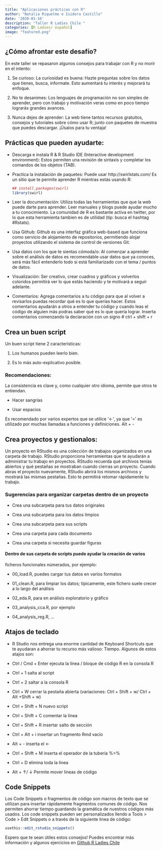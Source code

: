 ```yaml
---
title: "Aplicaciones prácticas con R"
author: "Natalia Riquelme e Isidora Castillo"
date: '2020-01-16'
description: "Taller R Ladies Chile "
categories: [R Ladies/ español]
image: "featured.png"
---
```


## ¿Cómo afrontar este desafío?

En este taller se repasaron algunos consejos para trabajar con R y no morir en el intento:

1.  Se curioso: La curiosidad es buena: Hazte preguntas sobre los datos que tienes, busca,
    informate. Esto aumentará tu interés y mejorará tu enfoque.

2.  No te desanimes: Los lenguajes de programación no son simples de aprender, pero con trabajo y motivación veras como en poco tiempo lograrás grandes avances.

3.  Nunca dejes de aprender: La web tiene tantos recursos gratuitos, consejos y tutoriales sobre cómo usar R; junto con paquetes de muestra que puedes descargar. ¡Úsalos para tu ventaja!

## Prácticas que pueden ayudarte:

-   Descarga e instala R & R Studio IDE (Interactive development
    environment): Estos permiten una revisión de sintaxis y completar los comandos de los objetos (TAB).

-   Practica la instalación de paquetes: Puede usar http://swirlstats.com/ Es un sitio que te permite aprender R mientras estás usando R:

    ```r
    ## install.packages(swirl)
    library(swirl)
    ```

-    Leer la documentación: Utiliza todas las herramientas que que la web puede darte para aprender. Leer manuales y blogs puede ayudar mucho a tu conocimiento. La comunidad
    de R es bastante activa en twitter, por lo que esta herramienta tambien es de
    utilidad (tip: busca el hashtag #Rstats).

-   Usa Github: Github es una interfaz gráfica web-based que funciona como servicio de
    alojamiento de repositorios, permitiendo alojar proyectos utilizando el
    sistema de control de versiones Git.

-   Usa datos con los que te sientas cómoda/o: Al comenzar a aprender sobre el análisis de datos es recomendable usar datos que ya conoces, será más fácil entenderlo todo si está familiarizado con el tema / puntos de datos.

-   Visualización: Ser creativo, crear cuadros y gráficos y volverlos coloridos permitirá ver lo
    que estás haciendo y te motivará a seguir adelante.

-   Comentarios: Agrega comentarios a tu código para que al volver a revisarlos puedas recordar qué es lo que querías hacer. Estos comentarios ayudarán a otros a entender tu código y cuando leas el código de alguien más podras saber qué es lo que quería lograr. Inserta comentarios comenzando la declaración con un signo \# ctrl + shift + r

## Crea un buen script

Un buen script tiene 2 características:

1.   Los humanos pueden leerlo bien.

2.  Es lo más auto-explicativo posible.

### Recomendaciones:

La consistencia es clave y, como cualquier otro idioma, permite que otros te entiendan.

-   Hacer sangrías

-   Usar espacios

Es recomendado por varios expertos que se utilice \'\<-\', ya que \'=\' es utilizado por muchas llamadas a funciones y definiciones. Alt + -

## Crea proyectos y gestionalos: 

Un proyecto en RStudio es una colección de trabajos organizados en una carpeta de trabajo. RStudio proporciona herramientas que te ayudarán a
administrar tu trabajo en proyectos. RStudio recuerda qué archivos tenías abiertos y qué pestañas se mostraban cuando cierras un proyecto. Cuando abras el proyecto nuevamente, RStudio abrirá los mismos archivos y mostrará las mismas pestañas. Esto te permitirá retomar rápidamente tu trabajo.

### Sugerencias para organizar carpetas dentro de un proyecto

-   Crea una subcarpeta para tus datos originales

-   Crea una subcarpeta para los datos limpios

-   Crea una subcarpeta para sus scripts

-   Crea una carpeta para cada documento

-   Crea una carpeta si necesita guardar figuras

#### Dentro de sus carpeta de scripts puede ayudar la creación de varios
ficheros funcionales númerados, por ejemplo:

-   00_load.R, puedes cargar tus datos en varios formatos

-   01_clean.R, para limpiar los datos; típicamente, este fichero suele crecer a lo largo del análisis

-   02_eda.R, para en análisis exploratorio y gráfico

-   03_analysis_cca.R, por ejemplo

-   04_analysis_reg.R, ...

## Atajos de teclado

-   R Studio nos entrega una enorme cantidad de Keyboard Shortcuts que te ayudaran a ahorrar tu recurso más valioso: Tiempo. Algunos de estos atajos son:

-   Ctrl / Cmd + Enter ejecuta la línea / bloque de código R en la consola R

-   Ctrl + 1 salta al script

-   Ctrl + 2 saltar a la consola R

-   Ctrl + W cerrar la pestaña abierta (variaciones: Ctrl + Shift + w/ Ctrl + Alt +Shift + w)

-   Ctrl + Shift + N nuevo script

-   Ctrl + Shift + C comentar la línea

-   Ctrl + Shift + R insertar salto de sección

-   Ctrl + Alt + i insertar un fragmento Rmd vacío

-   Alt + - inserta el \<-

-   Ctrl + Shift + M inserta el operador de la tubería %\>%

-   Ctrl + D elimina toda la línea

-   Alt + ↑/ ↓ Permite mover lineas de código

## Code Snippets

Los Code Snippets o fragmentos de código son macros de texto que se utilizan para insertar rápidamente fragmentos comunes de código. Nos permiten ahorrar tiempo guardando la gramática de nuestros códigos más usados. Los code snippets pueden ser personalizados llendo a Tools \> Code \> Edit Snippets o a través de la siguiente linea de código:

```r
usethis::edit_rstudio_snippets()

```

Espero que te sean útiles estos consejos! Puedes encontrar más información y algunos ejercicios en [Github R Ladies Chile](https://github.com/rladieschile/taller-introductorio-mayo)







